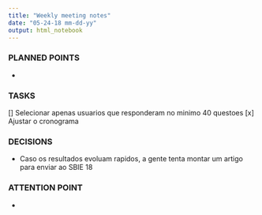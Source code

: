 ```yaml
---
title: "Weekly meeting notes"
date: "05-24-18 mm-dd-yy"
output: html_notebook
---
```


### PLANNED POINTS

  - 

### TASKS

  [] Selecionar apenas usuarios que responderam no minimo 40 questoes
  [x] Ajustar o cronograma

### DECISIONS

  - Caso os resultados evoluam rapidos, a gente tenta montar um artigo para enviar ao SBIE 18
  
### ATTENTION POINT

  - 